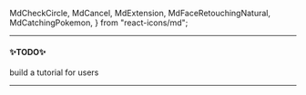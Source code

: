   MdCheckCircle,
  MdCancel,
  MdExtension,
  MdFaceRetouchingNatural,
  MdCatchingPokemon,
} from "react-icons/md";

<!-- Slide démo : presentation de la plateforme et des features -->

<Slides title="presentation" course="training platform demo">

<SlideHeader slideTitle="presentation" />

<ChapterHeading title="training platform" subtitle="by Premier-Octet" />

---

#### ✨TODO✨

<Flex alignSelf="center" mt="-sm" mb="md">
  build a tutorial for users
</Flex>

---

</Slides>
